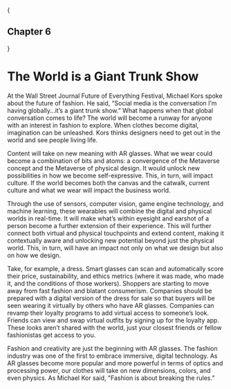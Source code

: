 
{<h2 className={styles.centerText}>Chapter 6</h2>}

# The World is a Giant Trunk Show

At the Wall Street Journal Future of Everything Festival, Michael Kors spoke about the future of fashion. He said, “Social media is the conversation I’m having globally…it’s a giant trunk show.” What happens when that global conversation comes to life? The world will become a runway for anyone with an interest in fashion to explore. When clothes become digital, imagination can be unleashed. Kors thinks designers need to get out in the world and see people living life. 

Content will take on new meaning with AR glasses. What we wear could become a combination of bits and atoms: a convergence of the Metaverse concept and the Metaverse of physical design. It would unlock new possibilities in how we become self-expressive. This, in turn, will impact culture. If the world becomes both the canvas and the catwalk, current culture and what we wear will impact the business world.

Through the use of sensors, computer vision, game engine technology, and machine learning, these wearables will combine the digital and physical worlds in real-time. It will make what’s within eyesight and earshot of a person become a further extension of their experience. This will  further connect both virtual and physical touchpoints and extend content, making it contextually aware and unlocking new potential beyond just the physical world. This, in turn, will have an impact not only on what we design but also on how we design. 

Take, for example, a dress. Smart glasses can scan and automatically score their price, sustainability, and ethics metrics (where it was made, who made it, and the conditions of those workers). Shoppers are starting to move away from fast fashion and blatant consumerism. Companies should be prepared with a digital version of the dress for sale so that buyers will be seen wearing it virtually by others who have AR glasses. Companies can revamp their loyalty programs to add virtual access to someone’s look. Friends can view and swap virtual outfits by signing up for the loyalty app. These looks aren’t shared with the world, just your closest friends or fellow fashionistas get access to you.

Fashion and creativity are just the beginning with AR glasses. The fashion industry was one of the first to embrace immersive, digital technology. As AR glasses become more popular and more powerful in terms of optics and processing power, our clothes will take on new dimensions, colors, and even physics. As Michael Kor said, "Fashion is about breaking the rules.”
